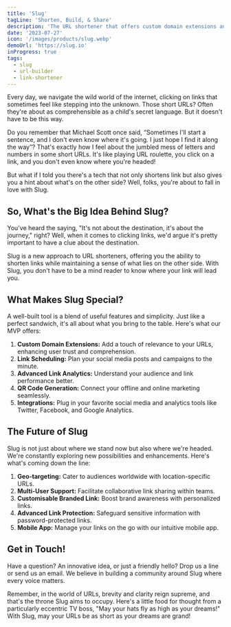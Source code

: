 ```yaml
---
title: 'Slug'
tagLine: 'Shorten, Build, & Share'
description: 'The URL shortener that offers custom domain extensions and advanced features for safe, meaningful, and easy-to-understand links. Experience the next generation of link shortening with Slug.'
date: '2023-07-27'
icon: '/images/products/slug.webp'
demoUrl: 'https://slug.io'
inProgress: true
tags:
  - slug
  - url-builder
  - link-shortener
---
```


Every day, we navigate the wild world of the internet, clicking on links that sometimes feel like stepping into the unknown. Those short URLs? Often they're about as comprehensible as a child's secret language. But it doesn't have to be this way.

Do you remember that Michael Scott once said, “Sometimes I'll start a sentence, and I don't even know where it's going. I just hope I find it along the way”? That's exactly how I feel about the jumbled mess of letters and numbers in some short URLs. It's like playing URL roulette, you click on a link, and you don't even know where you're headed!

But what if I told you there's a tech that not only shortens link but also gives you a hint about what's on the other side? Well, folks, you're about to fall in love with Slug.

## So, What's the Big Idea Behind Slug?

You've heard the saying, "It's not about the destination, it's about the journey," right? Well, when it comes to clicking links, we'd argue it's pretty important to have a clue about the destination.

Slug is a new approach to URL shorteners, offering you the ability to shorten links while maintaining a sense of what lies on the other side. With Slug, you don't have to be a mind reader to know where your link will lead you.

## What Makes Slug Special?

A well-built tool is a blend of useful features and simplicity. Just like a perfect sandwich, it's all about what you bring to the table. Here's what our MVP offers:

1. **Custom Domain Extensions:** Add a touch of relevance to your URLs, enhancing user trust and comprehension.
2. **Link Scheduling:** Plan your social media posts and campaigns to the minute.
3. **Advanced Link Analytics:** Understand your audience and link performance better.
4. **QR Code Generation:** Connect your offline and online marketing seamlessly.
5. **Integrations:** Plug in your favorite social media and analytics tools like Twitter, Facebook, and Google Analytics.

## The Future of Slug

Slug is not just about where we stand now but also where we're headed. We're constantly exploring new possibilities and enhancements. Here's what's coming down the line:

1. **Geo-targeting:** Cater to audiences worldwide with location-specific URLs.
2. **Multi-User Support:** Facilitate collaborative link sharing within teams.
3. **Customisable Branded Link:** Boost brand awareness with personalized links.
4. **Advanced Link Protection:** Safeguard sensitive information with password-protected links.
5. **Mobile App:** Manage your links on the go with our intuitive mobile app.

## Get in Touch!

Have a question? An innovative idea, or just a friendly hello? Drop us a line or send us an email. We believe in building a community around Slug where every voice matters.

Remember, in the world of URLs, brevity and clarity reign supreme, and that's the throne Slug aims to occupy. Here's a little food for thought from a particularly eccentric TV boss, "May your hats fly as high as your dreams!" With Slug, may your URLs be as short as your dreams are grand!
